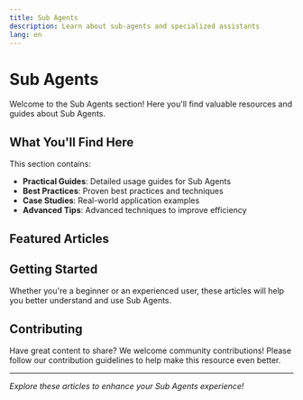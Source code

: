 ```yaml
---
title: Sub Agents
description: Learn about sub-agents and specialized assistants
lang: en
---
```


# Sub Agents

Welcome to the Sub Agents section! Here you'll find valuable resources and guides about Sub Agents.

## What You'll Find Here

This section contains:

- **Practical Guides**: Detailed usage guides for Sub Agents
- **Best Practices**: Proven best practices and techniques
- **Case Studies**: Real-world application examples
- **Advanced Tips**: Advanced techniques to improve efficiency

## Featured Articles

<Cards>
  <Card 
    title="Fed Up and Built My First Sub Agent: UI Visual Validator" 
    description="Tired of Claude Code's self-deceptive UI modification validations, I developed this strict visual verification agent that defaults to failure, only trusts screenshots, specifically treats all claims of successful fixes."
    href="/docs/en/sub-agents/ui-visual-validator-agent" 
  />
  <Card 
    title="Create a Gemini CLI Powered Subagent in Claude Code: Complete Tutorial" 
    description="Learn how to create a specialized subagent that leverages Gemini's 1M token context window for large-scale codebase analysis, while staying within Claude Code's workflow."
    href="/docs/en/sub-agents/gemini-cli-subagent-tutorial" 
  />
</Cards>

## Getting Started

Whether you're a beginner or an experienced user, these articles will help you better understand and use Sub Agents.

## Contributing

Have great content to share? We welcome community contributions! Please follow our contribution guidelines to help make this resource even better.

---

*Explore these articles to enhance your Sub Agents experience!*